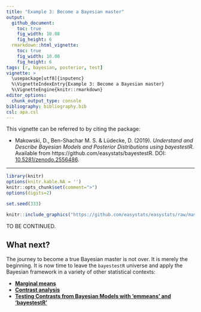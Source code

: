 ```yaml
---
title: "Example 3: Become a Bayesian master"
output: 
  github_document:
    toc: true
    fig_width: 10.08
    fig_height: 6
  rmarkdown::html_vignette:
    toc: true
    fig_width: 10.08
    fig_height: 6
tags: [r, bayesian, posterior, test]
vignette: >
  \usepackage[utf8]{inputenc}
  %\VignetteIndexEntry{Example 3: Become a Bayesian master}
  %\VignetteEngine{knitr::rmarkdown}
editor_options: 
  chunk_output_type: console
bibliography: bibliography.bib
csl: apa.csl
---
```


This vignette can be referred to by citing the package:

- Makowski, D., Ben-Shachar M. S. \& Lüdecke, D. (2019). *Understand and Describe Bayesian Models and Posterior Distributions using bayestestR*. Available from https://github.com/easystats/bayestestR. DOI: [10.5281/zenodo.2556486](https://zenodo.org/record/2556486).

---

```r
library(knitr)
options(knitr.kable.NA = '')
knitr::opts_chunk$set(comment=">")
options(digits=2)

set.seed(333)
```

```r
knitr::include_graphics("https://github.com/easystats/easystats/raw/master/man/figures/bayestestR/YodaBayes.png")
```



TO BE CONTINUED.


## What next?

The journey to become a true Bayesian master is not over. It is merely the beginning. It is now time to leave the `bayestestR` universe and apply the Bayesian framework in a variety of other statistical contexts: 

- [**Marginal means**](https://easystats.github.io/estimate/articles/marginal_means.html)
- [**Contrast analysis**](https://easystats.github.io/estimate/articles/contrast_analysis.html)
- [**Testing Contrasts from Bayesian Models with 'emmeans' and 'bayestestR'**](https://easystats.github.io/blog/posts/bayestestr_emmeans/)
